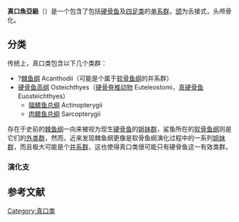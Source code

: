 {{automatic taxobox
| taxon = Teleostomi
| authority = [[C._L._Bonaparte|C. L. Bonaparte]], 1836
| image = Bluefin-big.jpg
| image_width = 250px
| image_caption = [[北方蓝鳍金枪鱼|北方蓝鳍金枪鱼]] ''Thunnus thynnus''
| subdivision_ranks = [[演化支|演化支]]
| subdivision =
*?{{Extinct}}[[棘鱼纲|棘鱼纲]] Acanthodii
*[[硬骨鱼高纲|硬骨鱼高纲]] Osteichthyes
}}
'''真口魚亞級'''（{{Species name|Teleostomi}}）是一个包含了包括[[硬骨鱼|硬骨鱼]]及[[四足类|四足类]]的[[单系群|单系群]]，[[颌|颌]]为舌接式，头颅骨化。
==分类==
传统上，真口类包含以下几个类群：
*?{{Extinct}}[[棘鱼纲|棘鱼纲]] Acanthodii（可能是个属于[[软骨鱼纲|软骨鱼纲]]的并系群）
*[[硬骨鱼高纲|硬骨鱼高纲]] Osteichthyes（[[硬骨脊椎动物|硬骨脊椎动物]] Euteleostomi，[[真硬骨鱼|真硬骨鱼]] Euosteichthyes）{{R|deepfin|PLoS}}
**[[辐鳍鱼|辐鳍鱼总纲]] Actinopterygii
**[[肉鳍鱼|肉鳍鱼总纲]] Sarcopterygii

存在于史前的[[棘鱼纲|棘鱼纲]]一向来被视为现生[[硬骨鱼|硬骨鱼]]的[[姐妹群|姐妹群]]，鲨鱼所在的[[软骨鱼纲|软骨鱼纲]]则是它们的[[外类群|外类群]]，然而，近来发现棘鱼纲更像是软骨鱼纲演化过程中的一系列[[姐妹群|姐妹群]]，而且极大可能是个[[并系群|并系群]]，这也使得真口类很可能只有硬骨鱼这一有效类群。
===演化支===
{{Clade
|label1=[[有颔下门|有颔下门]]
|1={{clade 
|1=[[盾皮鱼纲|盾皮鱼纲]]
|label2=[[真有颔小门|真有颔小门]]
|2={{clade
|1=[[软骨鱼纲|软骨鱼纲]]
|label2=真口鱼类
|2={{Clade
|1=[[辐鳍鱼|辐鳍鱼]]
|2=[[肉鳍鱼|肉鳍鱼]]
}}}}}}}}
==参考文献==
{{Reflist|refs=
<ref name="deepfin">Betancur-R, R., E. Wiley, N. Bailly, M. Miya, G. Lecointre, and G. Ortí. 2014. ''Phylogenetic Classification of Bony Fishes'' --Version 3 ({{cite web |url=http://www.deepfin.org/Classification_v3.htm |title=存档副本 |accessdate=2015-08-09 |deadurl=yes |archiveurl=https://web.archive.org/web/20150814062251/http://deepfin.org/Classification_v3.htm |archivedate=2015-08-14 }}). </ref>
<ref name="PLoS">Betancur-R., R., R.E. Broughton, E.O. Wiley, K. Carpenter, J.A. Lopez, C. Li, N.I. Holcroft, D. Arcila, M. Sanciangco, J. Cureton, F. Zhang, T. Buser, M. Campbell, T. Rowley, J.A. Ballesteros, G. Lu, T. Grande, G. Arratia & G. Ortí. 2013. ''The tree of life and a new classification of bony fishes''. [http://currents.plos.org/treeoflife/article/the-tree-of-life-and-a-new-classification-of-bony-fishes/ PLoS Currents Tree of Life] {{Wayback|url=http://currents.plos.org/treeoflife/article/the-tree-of-life-and-a-new-classification-of-bony-fishes/ |date=20201111231223 }}. 2013 Apr 18.</ref>
}}
{{Taxonbar}}
{{DEFAULTSORT:Teleostomi}}
[[Category:真口类|Category:真口类]]